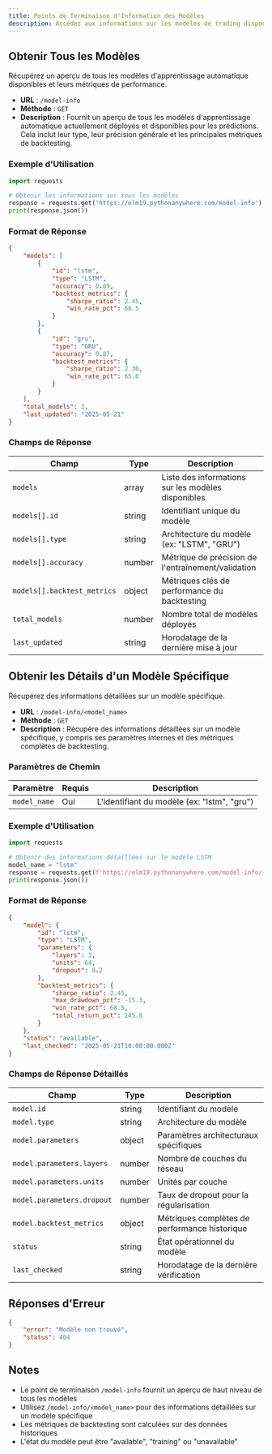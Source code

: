 ```yaml
---
title: Points de Terminaison d'Information des Modèles
description: Accédez aux informations sur les modèles de trading disponibles et leurs métriques de performance
---
```


## Obtenir Tous les Modèles

Récupérez un aperçu de tous les modèles d'apprentissage automatique disponibles et leurs métriques de performance.

- **URL** : `/model-info`
- **Méthode** : `GET`
- **Description** : Fournit un aperçu de tous les modèles d'apprentissage automatique actuellement déployés et disponibles pour les prédictions. Cela inclut leur type, leur précision générale et les principales métriques de backtesting.

### Exemple d'Utilisation

```python
import requests

# Obtenir les informations sur tous les modèles
response = requests.get('https://elm19.pythonanywhere.com/model-info')
print(response.json())
```

### Format de Réponse

```json
{
    "models": [
        {
            "id": "lstm",
            "type": "LSTM",
            "accuracy": 0.89,
            "backtest_metrics": {
                "sharpe_ratio": 2.45,
                "win_rate_pct": 68.5
            }
        },
        {
            "id": "gru",
            "type": "GRU",
            "accuracy": 0.87,
            "backtest_metrics": {
                "sharpe_ratio": 2.30,
                "win_rate_pct": 65.0
            }
        }
    ],
    "total_models": 2,
    "last_updated": "2025-05-21"
}
```

### Champs de Réponse

| Champ | Type | Description |
|-------|------|-------------|
| `models` | array | Liste des informations sur les modèles disponibles |
| `models[].id` | string | Identifiant unique du modèle |
| `models[].type` | string | Architecture du modèle (ex: "LSTM", "GRU") |
| `models[].accuracy` | number | Métrique de précision de l'entraînement/validation |
| `models[].backtest_metrics` | object | Métriques clés de performance du backtesting |
| `total_models` | number | Nombre total de modèles déployés |
| `last_updated` | string | Horodatage de la dernière mise à jour |

## Obtenir les Détails d'un Modèle Spécifique

Récupérez des informations détaillées sur un modèle spécifique.

- **URL** : `/model-info/<model_name>`
- **Méthode** : `GET`
- **Description** : Récupère des informations détaillées sur un modèle spécifique, y compris ses paramètres internes et des métriques complètes de backtesting.

### Paramètres de Chemin

| Paramètre | Requis | Description |
|-----------|----------|-------------|
| `model_name` | Oui | L'identifiant du modèle (ex: "lstm", "gru") |

### Exemple d'Utilisation

```python
import requests

# Obtenir des informations détaillées sur le modèle LSTM
model_name = "lstm"
response = requests.get(f'https://elm19.pythonanywhere.com/model-info/{model_name}')
print(response.json())
```

### Format de Réponse

```json
{
    "model": {
        "id": "lstm",
        "type": "LSTM",
        "parameters": {
            "layers": 3,
            "units": 64,
            "dropout": 0.2
        },
        "backtest_metrics": {
            "sharpe_ratio": 2.45,
            "max_drawdown_pct": -15.3,
            "win_rate_pct": 68.5,
            "total_return_pct": 145.8
        }
    },
    "status": "available",
    "last_checked": "2025-05-21T10:00:00.000Z"
}
```

### Champs de Réponse Détaillés

| Champ | Type | Description |
|-------|------|-------------|
| `model.id` | string | Identifiant du modèle |
| `model.type` | string | Architecture du modèle |
| `model.parameters` | object | Paramètres architecturaux spécifiques |
| `model.parameters.layers` | number | Nombre de couches du réseau |
| `model.parameters.units` | number | Unités par couche |
| `model.parameters.dropout` | number | Taux de dropout pour la régularisation |
| `model.backtest_metrics` | object | Métriques complètes de performance historique |
| `status` | string | État opérationnel du modèle |
| `last_checked` | string | Horodatage de la dernière vérification |

## Réponses d'Erreur

```json
{
    "error": "Modèle non trouvé",
    "status": 404
}
```

## Notes

- Le point de terminaison `/model-info` fournit un aperçu de haut niveau de tous les modèles
- Utilisez `/model-info/<model_name>` pour des informations détaillées sur un modèle spécifique
- Les métriques de backtesting sont calculées sur des données historiques
- L'état du modèle peut être "available", "training" ou "unavailable"
